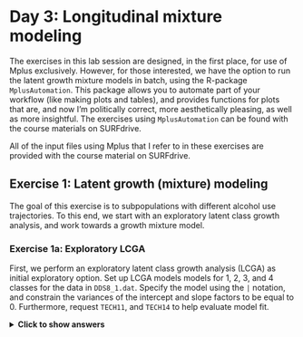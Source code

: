 # Day 3: Longitudinal mixture modeling

The exercises in this lab session are designed, in the first place, for use of Mplus exclusively. However, for those interested, we have the option to run the latent growth mixture models in batch, using the R-package `MplusAutomation`. This package allows you to automate part of your workflow (like making plots and tables), and provides functions for plots that are, and now I'm politically correct, more aesthetically pleasing, as well as more insightful. The exercises using `MplusAutomation` can be found with the course materials on SURFdrive.

All of the input files using Mplus that I refer to in these exercises are provided with the course material on SURFdrive.

## Exercise 1: Latent growth (mixture) modeling

The goal of this exercise is to subpopulations with different alcohol use trajectories. To this end, we start with an exploratory latent class growth analysis, and work towards a growth mixture model.

### Exercise 1a: Exploratory LCGA

First, we perform an exploratory latent class growth analysis (LCGA) as initial exploratory option. Set up LCGA models models for 1, 2, 3, and 4 classes for the data in `DDS8_1.dat`. Specify the model using the `|` notation, and constrain the variances of the intercept and slope factors to be equal to 0. Furthermore, request `TECH11`, and `TECH14` to help evaluate model fit. 

<details>
  <summary><b>Click to show answers</b></summary>
  
Mplus model syntax for the LCGA models for 1, 2, 3, and 4 classes are in `exercise1A_1C.inp`, `exercise1A_2C.inp`, `exercise1A_3C.inp`, `exercise1A_4C.inp`, respectively.

`r if(knitr::is_html_output()){"\\details"}`

### Exercise 1b

These models use random starting values. Several independent random starts are made, to ensure that the model converges on the proper solution. The default is 20 random sets of starting values, of which 4 are run to completion. Inspect the output, and look carefully if the model estimation has converged, especially for the larger number of classes. Look for warning and error messages, make sure you understand what they are telling you.

The `STARTS` option is used to specify the number of initial random starting values and final stage optimizations. Now, increase the number of starts to ensure proper convergence. Once you are confident that the model has converged to the proper solution, compare the different models using the available fit information (e.g., BIC, LMR-LRT, BLRT, entropy, min. N in classes, etc.). Which model do you prefer, and why?

<details>
  <summary><b>Click to show answers</b></summary>
  
You can inspect the convergence of the model by checking that the best final state loglikelihood value has been replicated using different starting values. See the output section `RANDOM STARTS RESULTS RANKED FROM THE BEST TO THE WORST LOGLIKELIHOOD VALUES`. Increasing the number of random starts can be done by specifying `STARTS = 50 10;` in the `ANALYSIS` command, where the first number specifies the initial number of random starts, and the second number specifies the number of initial starts that will be converged to the final stage. 

Based on the fit indices of the fitted LCGA models, I would select a 3-class model. The fit indices and (LMR-LRT tests essentially indicate that you can keep adding classes and improve the model, which makes it difficult to decide. However, if we look at the counts in each class, we see that from 4 classes onward, the smallest class has less than 10% of cases assigned to it. The minimum posterior classification probability and entropy are best for the 3-class model, which means that this model can reasonably accurately assign individuals to classes.

`r if(knitr::is_html_output()){"\\details"}`

### Exercise 1c: Growth mixture models

Set up the same models as analyzed in the previous exercise, but now allow the means and variances of the intercept and slope factors to be freely estimated in each class (i.e., a growth mixture model). You do this by mentioning the intercept and slope explicitly in the class-specific part of the syntax. This is a more complex model, and we might therefore expect that we will need fewer classes for a good description of the data. This analysis will also take more computing time, so add `PROCESSORS = 4` to the analysis section. Make a table of the fit indices, look at BIC, the LMR-LRT (`TECH11`), and the bootstrapped LRT value (`TECH14`).

<details>
  <summary><b>Click to show answers</b></summary>

Mplus model syntax for the GMM models for 1, 2, 3, and 4 classes are in `exercise1C_1C.inp`, `exercise1C_2C.inp`, `exercise1C_3C.inp`, `exercise1C_4C.inp`, respectively. The BLRT for the GMM with 3 classes warns that `OF THE 10 BOOTSTRAP DRAWS, 7 DRAWS HAD BOTH A SMALLER LRT VALUE THAN THE OBSERVED LRT VALUE AND NOT A REPLICATED BEST LOGLIKELIHOOD VALUE FOR THE 3-CLASS MODEL.` You can increase the number of random starts for the BLRT using `LRTSTARTS = 0 0 40 10;` in the `ANALYSIS` command. Also note the convergence problems for the GMM with 4 classes. This indicates that a model with 4 classes is likely to be too complex for the data. Furthermore, since the GMM with only a single class is equivalent to a "simple" LGCM, we focus on the GMM with 2 and 3 classes in the next exercises. 

`r if(knitr::is_html_output()){"\\details"}`

### Exercise 1d: Model-predicted trajectory plots

Plotting the model-predicted trajectories makes it easier to interpret the model. Moreover, visualizing the raw data provides yet another way to evaluate the fit of your mixture model to the data. With this in mind, plot the GMM models with 2 and 3 classes you created in exercise 1c, and interpret what you see. First, plot only the predicted trajectories. Then, plot raw data as well. Explain the benefit of plotting the raw data in your own words.

<details>
  <summary><b>Click to show answers</b></summary>

Plotting the raw data helps us understand how representative the average trajectory for each class captures the individual trajectories of individuals in that class. It helps us see how separable the classes are visually, instead of just relying on statistics like entropy. To get plots, make sure you include:

```
PLOT:
    TYPE = PLOT3;
    SERIES = ALC1YR1(1) ALC1YR2(2) ALC1YR3(3);
```
when running the model. Then press the "plot" button and select "Estimated mean and observed individual values" and "Estimated means and estimated individual values". Below you can find these plots for the GMM with 2 classes.

![Estimated means and individual values.](./figures/exercise1D-estimatedMeansIndividualValues.jpg){width="400px"}

![Estimated means and estimated invidivual trajectories](./figures/exercise1D-estimatedMeansAndValues.jpg){width="400px"}

Admittedly, this plot looks chaotic. Primarily because the individual values are not colored according to the class to which they are assigned. Alternatively, you could get the estimated means and (individual) values per class in a seperate window as well. However, `MplusAutomation` has some useful plotting functions that I recommend you to explore, for example `plotGrowthMixtures()`, in which you can color the lines according to their class membership.

### Exercise 1e

Covariates are often added to mixture models, to predict 1) class membership 2) to explain variation in the growth parameters within the classes, or 3) as a distal outcome. Whenever covariates are however added to the model, they change the latent class solution. Sometimes, this is fine, as the covariates can help to improve the classification. In other cases, you would use a 3-step approach, which Mplus has automated:

1. Fit an unconditional LCA (without covariates).
2. A "most likely class variable" is created using the posterior distribution of step 1.
3. This most likely class variable is then regressed on (a) covariate.

There are a few options for how to do 3-step analysis. They all rely on adding to the `VARIABLE` command. For more info, see https://www.statmodel.com/download/webnotes/webnote15.pdf.

#### Commands for conducting a 3-step model

You can add the following options to the `VARIABLE` command:

1. `AUXILIARY = x(R)`  
    This is actually a 1-step method for predicting latent class memberships using Pseudo-Class draws.
2. `AUXILIARY = x(R3step);`  
    A 3-step procedure, where covariates predict the latent class.
3. `AUXILIARY = y(e)`  
    A 1-step method, where the latent class predicts a continuous distal outcome.
4. `AUXILIARY = y(de3step);`  
    A 3-step procedure, where latent class predicts continuous covariates (distal outcome) with unequal means and equal variances.
5. `AUXILIARY = y(du3step);`  
    A 3-step procedure, where latent class predicts continuous covariates (distal outcome) with unequal means and variances.
6. `AUXILIARY = Y(dcon);`  
    Procedure for continuous distal outcomes as suggested by Lanza et al (2013).
7. `AUXILIARY = Y(dcon);`  
    Procedure for categorical distal outcomes as suggested by Lanza et al (2013).
8. `AUXILIARY = y(BCH);`  
    Improved and currently best 3-step procedure with continuous covariates as distal outcomes.

Pick your final model from 1c, and add both age and gender as auxiliary variables in the model. Try to think what 3-step model you want, and if you are not sure, run different models, so you can evaluate how the different procedures make a difference. What is the effect of both age and gender? 

<details>
  <summary><b>Click to show answers</b></summary>

I'm providing an example using the 3-step procedure in `exercise1E.inp`. The results of adding these covariate to the model as predictors of the latent class can be found under the heading `TESTS OF CATEGORICAL LATENT VARIABLE MULTINOMIAL LOGISTIC REGRESSIONS USING THE 3-STEP PROCEDURE`. It can be seen, from the overall test and the pairwise comparisons, that the third group is significantly older, and has a significantly lower proportion of girls than the other two classes.

`r if(knitr::is_html_output()){"\\details"}`

## Exercise 2: Latent transition analysis (LTA)

In this exercise we will explore the development of dating status over time using a latent transition analysis. Use the data in `DatingSex.dat`, which holds data on five dating indicators measured at two occasions (`u11`, ..., `u15`, `u21`, ..., `u25`), as well as the variable `gender`. The u-variables represent five yes/no items measured at two time points (first digit represents time point, second digit represents the item). 

### Exercise 2a 

Set up a model with two latent class variables for the two time points. Exclude the variable gender for now (i.e., explore the LTA without covariates first), and assume there are 2 latent classes. Restrict the thresholds (and hence response probabilities) across the two time points by first repeating the thresholds for each latent class (2), in both model `c1` and model `c2`. To be sure Mplus does what you want, include equality constraints on the five thresholds of `%c1#1%` and `%c2#1%`, and similarly for `%c1#2%` and `%c2#2%`. Note that these constraints can be interpreted as imposing measurement invariance over time. Although we don't test the assumption of measurement invariance in these exercises, it is definitely something you would want to check in practice.

After running the analysis, inspect the proportions of yes/no answers for each of the indicators in the latent classes (look at probability scale in Mplus output). 

<details>
  <summary><b>Click to show answers</b></summary>
  
The Mplus syntax should is given in `exercise2A.inp`. The parameters in probability scale can be found in under the heading `RESULTS IN PROBABILITY SCALE` in the output file. For example, we find that the probability of falling into category 1 (i.e., answering yes/no) is 0.434 ($SE = .024$) if you are in class 1 at the first time point, and 0.566 ($SE = .024$) for falling into category 2 (i.e., answering yes/no). Because of the imposed constraints, the probabilities also apply to time point 2, see `Latent Class C2#1`. 

`r if(knitr::is_html_output()){"\\details"}`

### Exercise 2b

Examine the proportions of participants in each class, based on the estimated model. Note that for each latent variable, the total proportions add up to 1. Next, examine the latent transition probabilities based on the estimated model. What do these probabilities signify?

<details>
  <summary><b>Click to show answers</b></summary>

You can find proportions of participants in each class under the heading `FINAL CLASS COUNTS AND PROPORTIONS FOR EACH LATENT CLASS VARIABLE BASED ON ESTIMATED POSTERIOR PROBABILITIES`. These probabilities represent the proportion of the total sample that is assigned to each class. Note that an individual can have a non-zero probability of being assigned to both classes. E.g., there might be a 70% probability that the person belongs to class 1, and a 30% probability that the person belongs to class 2. The proportions here are a sum across those probabilities for all participants. Thus, this person would contribute for 30% to the proportion of the sample in class 2.

You can find the latent transition probabilities based on the estimated model under the heading `TECHNICAL 15 OUTPUT`. These probabilities represent the probability that an individual assigned to one class at time one, will be assigned to another class at time 2. So for example, we see that people in class 1 at time 1 also tend to be in class 1 at time 2 (.76 probability).

`r if(knitr::is_html_output()){"\\details"}`

### Exercise 2c

If there is time, you can conduct additional analyses. Include gender as a control variable on the observed variables.

<details>
  <summary><b>Click to show answers</b></summary>

You could include gender as a control variable on the observed variables, by adding it to the `USEVARIABLES`, and including the following lines:

`u11-u15 ON gender;`
`u21-u25 ON gender;`

See `exercise2C.inp`. Alternatively, you could regress class membership on gender, to see whether men are more likely to be in a particular class than women, or vice versa. This is only allowed when you're NOT using probability parametrization. So, you would have to remove this line:

`PARAMETERIZATION = PROBABILITY;`

And add this line:

`c1 c2 ON gender;`

`r if(knitr::is_html_output()){"\\details"}`

### Exercise 2d

We are going to extend the LTA to a Mover-Stayer LTA. This model assumes that there is a subpopulation of "stayers" that stay in the same class, and a subpopulation of "movers" that is free to transition to a different class over time. Answer the below questions:

- Continuing with the 2 classes at both time points. Then, for movers, there is no restriction on the 2 by 2 transition matrix. However, what does the transition matrix for the stayers look like *in terms of probabilities*? Furthermore, what does the transition matrix for stayers look like *in terms of thresholds*? 
- Add a Movers-Stayers class (i.e., an additional latent categorical factor with 2 classes, namely a movers class and a stayers class) to the LTA specified in the previous exercise. Make sure that for the movers class the transition matrix has no restrictions, and that the stayers class has the restrictions as discussed above. 
- Run the Movers-Stayers class and look in the output. Which proportion of people is categorized as movers/stayers?

<details>
  <summary><b>Click to show answers</b></summary>

By definition, for stayers who are in category 1 at time point 1, there is a probability of 1 for being in category 1 at time point 2 as well, and a probability of 0 for transitioning to category 2. For stayers who are in category 2 at time point 1, there is a probability of 0 for being in category 1 at time point 2, but a probability of 1 for being in category 2. Translating this to thresholds, a large negative threshold represents a very high probability of being into that category, whereas a large positive threshold represents a low probability. So stayers who are in category 1 at time point 1 should have a large negative threshold for category 1 at time point 2, and a large positive threshold for category 2, etc. 

Mplus model syntax for the mover-stayer model can be found in `exercise2D.inp`. Looking at `TECHNICAL 15 OUTPUT`, we can clearly see that we have specified a movers and a stayers class:

```
P(C2=1|CM=1,C1=1)=0.271
P(C2=2|CM=1,C1=1)=0.729

P(C2=1|CM=1,C1=2)=0.542
P(C2=2|CM=1,C1=2)=0.458

P(C2=1|CM=2,C1=1)=1.000
P(C2=2|CM=2,C1=1)=0.000

P(C2=1|CM=2,C1=2)=0.000
P(C2=2|CM=2,C1=2)=1.000
```

Looking at the information under `FINAL CLASS COUNTS AND PROPORTIONS FOR EACH LATENT CLASS VARIABLE BASED ON THEIR MOST LIKELY LATENT CLASS PATTERN`, we see that 66.8% is classified as a mover, and 33.2% as a stayer. 

`r if(knitr::is_html_output()){"\\details"}`

### Exercise 2e

We have not investigated whether 2 classes is the right number for this dataset. Investigate how many classes at each time point you would choose.

Think about:

* Whether you think there should be an equal number of classes at both time points (this is mostly a theoretical decision).
* How to build the model. Should you start by comparing unconstrained or constrained models?
* How to decide what solution you prefer.

